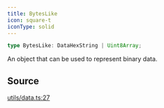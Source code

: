 ```yaml
---
title: BytesLike
icon: square-t
iconType: solid
---
```


```ts
type BytesLike: DataHexString | Uint8Array;
```

An object that can be used to represent binary data.

## Source

[utils/data.ts:27](https://github.com/dominant-strategies/quais.js/blob/4cfae12bbb292482a9be973a3dd1d4c83d5ab398/src/utils/data.ts#L27)
